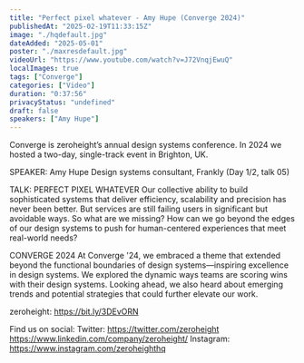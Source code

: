 ```yaml
---
title: "Perfect pixel whatever - Amy Hupe (Converge 2024)"
publishedAt: "2025-02-19T11:33:15Z"
image: "./hqdefault.jpg"
dateAdded: "2025-05-01"
poster: "./maxresdefault.jpg"
videoUrl: "https://www.youtube.com/watch?v=J72VnqjEwuQ"
localImages: true
tags: ["Converge"]
categories: ["Video"]
duration: "0:37:56"
privacyStatus: "undefined"
draft: false
speakers: ["Amy Hupe"]
---
```

Converge is zeroheight’s annual design systems conference. In 2024 we hosted a two-day, single-track event in Brighton, UK. 

SPEAKER: 
Amy Hupe
Design systems consultant, Frankly
(Day 1/2, talk 05)

TALK: PERFECT PIXEL WHATEVER
Our collective ability to build sophisticated systems that deliver efficiency, scalability and precision has never been better. But services are still failing users in significant but avoidable ways. So what are we missing? How can we go beyond the edges of our design systems to push for human-centered experiences that meet real-world needs?

CONVERGE 2024
At Converge '24, we embraced a theme that extended beyond the functional boundaries of design systems—inspiring excellence in design systems. We explored the dynamic ways teams are scoring wins with their design systems. Looking ahead, we also heard about emerging trends and potential strategies that could further elevate our work.

zeroheight: https://bit.ly/3DEvORN

Find us on social:
Twitter: https://twitter.com/zeroheight
https://www.linkedin.com/company/zeroheight/
Instagram: https://www.instagram.com/zeroheighthq
